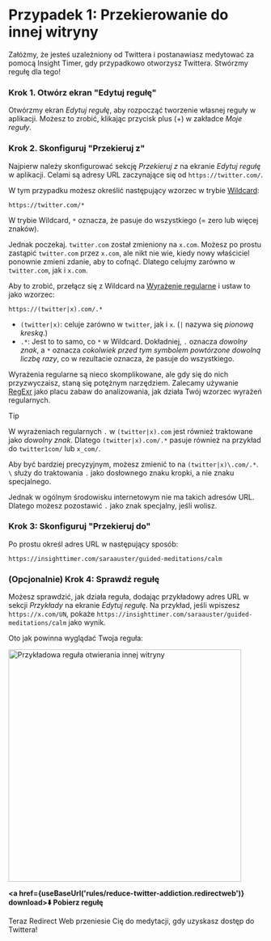 
# Przypadek 1: Przekierowanie do innej witryny

Załóżmy, że jesteś uzależniony od Twittera i postanawiasz medytować za pomocą Insight Timer, gdy przypadkowo otworzysz Twittera. Stwórzmy regułę dla tego!

### Krok 1. Otwórz ekran "Edytuj regułę"

Otwórzmy ekran *Edytuj regułę*, aby rozpocząć tworzenie własnej reguły w aplikacji. Możesz to zrobić, klikając przycisk plus (+) w zakładce *Moje reguły*.

### Krok 2. Skonfiguruj "Przekieruj z"

Najpierw należy skonfigurować sekcję *Przekieruj z* na ekranie *Edytuj regułę* w aplikacji. Celami są adresy URL zaczynające się od `https://twitter.com/`.

W tym przypadku możesz określić następujący wzorzec w trybie [Wildcard](/rule-settings#url-pattern-wildcard):

```
https://twitter.com/*
```

W trybie Wildcard, `*` oznacza, że pasuje do wszystkiego (= zero lub więcej znaków).

Jednak poczekaj. `twitter.com` został zmieniony na `x.com`. Możesz po prostu zastąpić `twitter.com` przez `x.com`, ale nikt nie wie, kiedy nowy właściciel ponownie zmieni zdanie, aby to cofnąć. Dlatego celujmy zarówno w `twitter.com`, jak i `x.com`.

Aby to zrobić, przełącz się z Wildcard na [Wyrażenie regularne](/rule-settings#url-pattern-regular-expression) i ustaw to jako wzorzec:

```
https://(twitter|x).com/.*
```

* `(twitter|x)`: celuje zarówno w `twitter`, jak i `x`. (`|` nazywa się *pionową kreską*.)
* `.*`: Jest to to samo, co `*` w Wildcard. Dokładniej, `.` oznacza *dowolny znak*, a `*` oznacza *cokolwiek przed tym symbolem powtórzone dowolną liczbę razy*, co w rezultacie oznacza, że pasuje do wszystkiego.

Wyrażenia regularne są nieco skomplikowane, ale gdy się do nich przyzwyczaisz, staną się potężnym narzędziem. Zalecamy używanie [RegExr](https://regexr.com) jako placu zabaw do analizowania, jak działa Twój wzorzec wyrażeń regularnych.

> [!TIP]
> W wyrażeniach regularnych `.` w `(twitter|x).com` jest również traktowane jako *dowolny znak*. Dlatego `(twitter|x).com/.*` pasuje również na przykład do `twitter1com/` lub `x_com/`.
> 
> Aby być bardziej precyzyjnym, możesz zmienić to na `(twitter|x)\.com/.*`. `\` służy do traktowania `.` jako dosłownego znaku kropki, a nie znaku specjalnego.
> 
> Jednak w ogólnym środowisku internetowym nie ma takich adresów URL. Dlatego możesz pozostawić `.` jako znak specjalny, jeśli wolisz.

### Krok 3: Skonfiguruj "Przekieruj do"

Po prostu określ adres URL w następujący sposób:

```
https://insighttimer.com/saraauster/guided-meditations/calm
```

### (Opcjonalnie) Krok 4: Sprawdź regułę

Możesz sprawdzić, jak działa reguła, dodając przykładowy adres URL w sekcji *Przykłady* na ekranie *Edytuj regułę*. Na przykład, jeśli wpiszesz `https://x.com/UN`, pokaże `https://insighttimer.com/saraauster/guided-meditations/calm` jako wynik.

Oto jak powinna wyglądać Twoja reguła:

<Image src={RuleCreationOpenAnotherWebsiteRulePreview} alt="Przykładowa reguła otwierania innej witryny" height="460" hasRoundedCorners hasShadow />

**<a href={useBaseUrl('rules/reduce-twitter-addiction.redirectweb')} download>⬇️ Pobierz regułę</a>**

Teraz Redirect Web przeniesie Cię do medytacji, gdy uzyskasz dostęp do Twittera!
